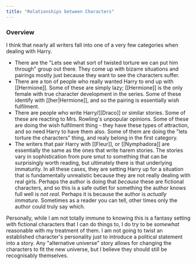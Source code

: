 ```yaml
---
title: "Relationships between Characters"
---
```


### Overview

I think that nearly all writers fall into one of a very few categories when dealing
with Harry.

* There are the "Lets see what sort of twisted torture we can put him through"
  group out there.  They come up with bizarre situations and pairings mostly just
  because they want to see the characters suffer.  
* There are a ton of people who really wanted Harry to end up with [[Hermione]].
  Some of these are simply lazy; [[Hermione]] is the only female with true
  character development in the series.  Some of these identify with
  [[her|Hermione]], and so the pairing is essentially wish fulfilment. 
* There are people who write Harry/[[Draco]] or similar stories.  Some of these
  are reacting to Mrs. Rowling's unpopular opinions.  Some of these are doing
  the wish fulfilment thing - they have these types of attraction, and so need
  Harry to have them also.  Some of them are doing the "lets torture the
  characters" thing, and realy belong in the first category.  
* The writers that pair Harry with [[Fleur]], or [[Nymphadora]] are essentially
  the same as the ones that write harem stories.  The stories vary in
  sophistication from pure smut to something that can be surprisingly worth
  reading, but ultimately there is that underlying immaturity.  In all these
  cases, they are setting Harry up for a situation that is fundamentally
  unrealistic because they are not really dealing with real girls. Perhaps the
  author is doing that *because* these are fictional characters, and so this is
  a safe outlet for something the author knows full well is *not real.*  Perhaps
  it is because the author is *actually immature.*  Sometimes as a reader you
  can tell, other times only the author could truly say which.  

Personally, while I am not totally immune to knowing this is a fantasy setting
with fictional characters that I can do things to, I do try to be *somewhat*
reasonable with my treatment of them.  I am not going to twist an established
character's personality just to introduce a political statement into a story.
Any "alternative universe" story allows for changing the characters to fit the
new universe, but I believe they should still be recognisably themselves.  

